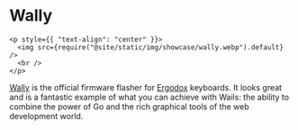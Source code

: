 # Wally

```mdx-code-block
<p style={{ "text-align": "center" }}>
  <img src={require("@site/static/img/showcase/wally.webp").default} />
  <br />
</p>
```

[Wally](https://ergodox-ez.com/pages/wally) is the official firmware flasher for [Ergodox](https://ergodox-ez.com/) keyboards. It looks great and is a fantastic example of what you can achieve with Wails: the ability to combine the power of Go and the rich graphical tools of the web development world.
